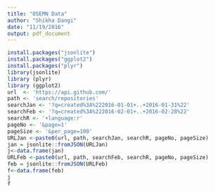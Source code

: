 ```yaml
---
title: "OSEMN Data"
author: "Shikha Dangi"
date: "11/19/2016"
output: pdf_document
---
```


```r
install.packages("jsonlite")
install.packages("ggplot2")
install.packages("plyr")
library(jsonlite)
library (plyr)
library (ggplot2)
url  <- 'https://api.github.com/'                          
path <- 'search/repositories'                                
searchJan <- '?q=created%3A%222016-01-01+..+2016-01-31%22'     
searchFeb <- '?q=created%3A%222016-02-01+..+2016-02-28%22'     
searchR <- '+language:r'                                    
pageNo <- '&page=1'                                          
pageSize <- '&per_page=100'                                    
URLJan <-paste0(url, path, searchJan, searchR, pageNo, pageSize)
jan = jsonlite::fromJSON(URLJan)
j<-data.frame(jan)
URLFeb <-paste0(url, path, searchFeb, searchR, pageNo, pageSize)
feb = jsonlite::fromJSON(URLFeb)
f<-data.frame(feb)
j
f
```
